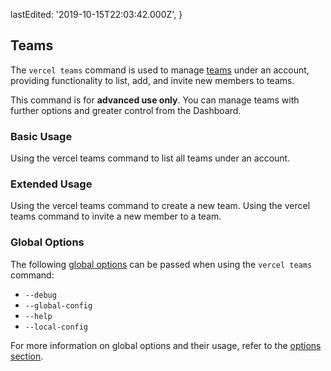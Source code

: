 
  lastEdited: '2019-10-15T22:03:42.000Z',
}

## Teams

The `vercel teams` command is used to manage [teams](/docs/v2/platform/users-and-teams/) under an account, providing functionality to list, add, and invite new members to teams.

<Note type="warning">
  This command is for <b>advanced use only</b>. You can manage teams with
  further options and greater control from the <OrgName /> Dashboard.
</Note>

### Basic Usage

<Snippet width="100%" dark text="vercel teams list" />
<Caption>
  Using the <InlineCode>vercel teams</InlineCode> command to list all teams
  under an account.
</Caption>

### Extended Usage

<Snippet width="100%" dark text="vercel teams add" />
<Caption>
  Using the <InlineCode>vercel teams</InlineCode> command to create a new team.
</Caption>

<Snippet width="100%" dark text="vercel teams invite [email]" />
<Caption>
  Using the <InlineCode>vercel teams</InlineCode> command to invite a new member
  to a team.
</Caption>

### Global Options

The following [global options](#options) can be passed when using the `vercel teams` command:

- `--debug`
- `--global-config`
- `--help`
- `--local-config`

For more information on global options and their usage, refer to the [options section](#options).
